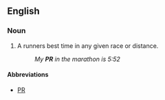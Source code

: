 ==English==

===Noun===
{{en-noun}}

# A runners best time in any given race or distance. 
#:''My '''PR''' in the marathon is 5:52''

====Abbreviations====
*[[PR]]